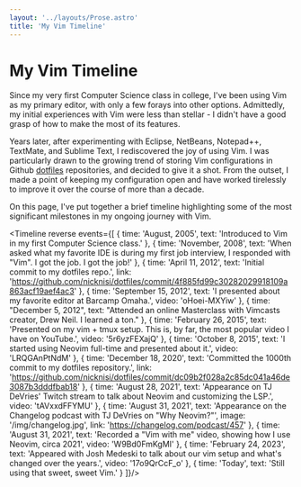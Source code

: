 ```yaml
---
layout: '../layouts/Prose.astro'
title: 'My Vim Timeline'
---
```



<h1 class="text-6xl">My Vim Timeline</h1>

Since my very first Computer Science class in college, I've been using Vim as my primary editor, with only a few forays into other options. Admittedly, my initial experiences with Vim were less than stellar - I didn't have a good grasp of how to make the most of its features.

Years later, after experimenting with Eclipse, NetBeans, Notepad++, TextMate, and Sublime Text, I rediscovered the joy of using Vim. I was particularly drawn to the growing trend of storing Vim configurations in Github [dotfiles](https://dotfiles.github.io/) repositories, and decided to give it a shot. From the outset, I made a point of keeping my configuration open and have worked tirelessly to improve it over the course of more than a decade.

On this page, I've put together a brief timeline highlighting some of the most significant milestones in my ongoing journey with Vim.

<Timeline reverse events={[
  {
    time: 'August, 2005',
    text: 'Introduced to Vim in my first Computer Science class.'
  },
  {
    time: 'November, 2008',
    text: 'When asked what my favorite IDE is during my first job interview, I responded with "Vim". I got the job. I got the job!'
  },
  {
    time: 'April 11, 2012',
    text: 'Initial commit to my dotfiles repo.',
    link: 'https://github.com/nicknisi/dotfiles/commit/4f885fd99c30282029918109a863acf19aef4ac3'
  },
  {
    time: 'September 15, 2012',
    text: 'I presented about my favorite editor at Barcamp Omaha.',
    video: 'oHoei-MXYiw'
  },
  {
    time: "December 5, 2012",
    text: "Attended an online Masterclass with Vimcasts creator, Drew Neil. I learned a ton."
  },
  {
    time: 'February 26, 2015',
    text: 'Presented on my vim + tmux setup. This is, by far, the most popular video I have on YouTube.',
    video: '5r6yzFEXajQ'
  },
  {
    time: 'October 8, 2015',
    text: 'I started using Neovim full-time and presented about it.',
    video: 'LRQGAnPtNdM'
  },
  {
    time: 'December 18, 2020',
    text: 'Committed the 1000th commit to my dotfiles repository.',
    link: 'https://github.com/nicknisi/dotfiles/commit/dc09b2f028a2c85dc041a46de3087b3dddfbab18'
  },
  {
    time: 'August 28, 2021',
    text: 'Appearance on TJ DeVries\' Twitch stream to talk about Neovim and customizing the LSP.',
    video: 'tAVxxdFFYMU'
  },
  {
    time: 'August 31, 2021',
    text: 'Appearance on the Changelog podcast with TJ DeVries on "Why Neovim?"',
    image: '/img/changelog.jpg',
    link: 'https://changelog.com/podcast/457'
  },
  {
    time: 'August 31, 2021',
    text: 'Recorded a "Vim with me" video, showing how I use Neovim, circa 2021',
    video: 'W9Bd0FmKgMI'
  },
  {
    time: 'February 24, 2023',
    text: 'Appeared with Josh Medeski to talk about our vim setup and what\'s changed over the years.',
    video: '17o9QrCcF_o'
  },
  {
    time: 'Today',
    text: 'Still using that sweet, sweet Vim.'
  }
]}/>
